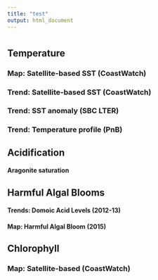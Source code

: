 ```yaml
---
title: "test"
output: html_document
---
```


# {.tabset}

## Temperature

### Map: Satellite-based SST (CoastWatch) {.tabset}

### Trend: Satellite-based SST (CoastWatch)

### Trend: SST anomaly (SBC LTER)

### Trend: Temperature profile (PnB)

## Acidification {.tabset}

#### Aragonite saturation

## Harmful Algal Blooms {.tabset}

#### Trends: Domoic Acid Levels (2012-13)

#### Map: Harmful Algal Bloom (2015)

## Chlorophyll {.tabset}

### Map: Satellite-based (CoastWatch)